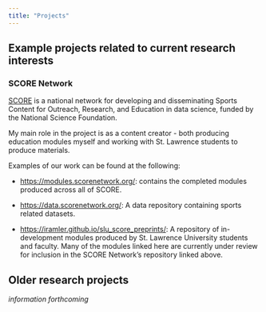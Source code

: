 ```yaml
---
title: "Projects"
---
```


## Example projects related to current research interests

### SCORE Network

[SCORE](https://scorenetwork.org/index.html){target="_blank"} is a national network for developing and disseminating Sports Content for Outreach, Research, and Education in data science, funded by the National Science Foundation.

My main role in the project is as a content creator - both producing education modules myself and working with St. Lawrence students to produce materials.

Examples of our work can be found at the following:

- [https://modules.scorenetwork.org/](https://modules.scorenetwork.org/){target="_blank"}: contains the completed modules produced across all of SCORE.
    
- [https://data.scorenetwork.org/](https://data.scorenetwork.org/){target="_blank"}: A data repository containing sports related datasets.

- [https://iramler.github.io/slu_score_preprints/](https://iramler.github.io/slu_score_preprints/){target="_blank"}: A repository of in-development modules produced by St. Lawrence University students and faculty. Many of the modules linked here are currently under review for inclusion in the SCORE Network's repository linked above.

## Older research projects

_information forthcoming_
